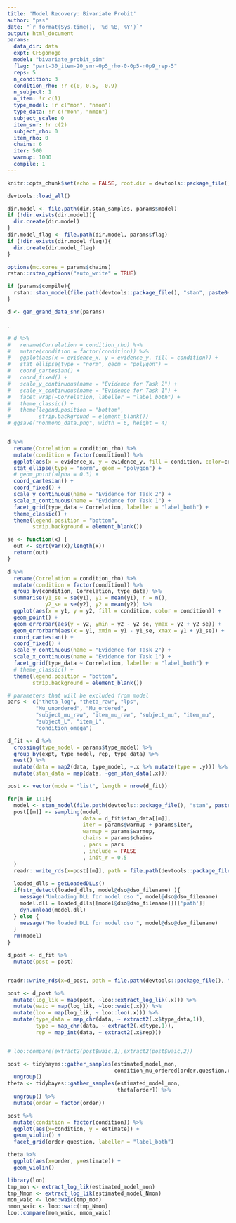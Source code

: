 ---
title: 'Model Recovery: Bivariate Probit'
author: "pss"
date: "`r format(Sys.time(), '%d %B, %Y')`"
output: html_document
params:
  data_dir: data
  expt: CFSgonogo
  model: "bivariate_probit_sim"
  flag: "part-30_item-20_snr-0p5_rho-0-0p5-n0p9_rep-5"
  reps: 5
  n_condition: 3
  condition_rho: !r c(0, 0.5, -0.9) 
  n_subject: 1
  n_item: !r c(1)
  type_model: !r c("mon", "nmon")
  type_data: !r c("mon", "nmon")
  subject_scale: 0
  item_snr: !r c(2)
  subject_rho: 0
  item_rho: 0
  chains: 6
  iter: 500
  warmup: 1000
  compile: 1
---

```{r setup, include=FALSE, warning=FALSE}
knitr::opts_chunk$set(echo = FALSE, root.dir = devtools::package_file(), message = FALSE, warning = FALSE, fig.width = 7, fig.asp = 1, cache = FALSE, cache.path = paste0(file.path(devtools::package_file(), "output", "cache", params$model, params$flag, params$participant), .Platform$file.sep), fig.path = paste0(file.path(devtools::package_file(), "output", "figures", params$model, params$flag), .Platform$file.sep) )

devtools::load_all()

dir.model <- file.path(dir.stan_samples, params$model)
if (!dir.exists(dir.model)){
  dir.create(dir.model)
}
dir.model_flag <- file.path(dir.model, params$flag)
if (!dir.exists(dir.model_flag)){
  dir.create(dir.model_flag)
}

options(mc.cores = params$chains)
rstan::rstan_options("auto_write" = TRUE)

if (params$compile){
  rstan::stan_model(file.path(devtools::package_file(), "stan", paste0(params$model, ".stan")))
}

d <- gen_grand_data_snr(params)
```


.
```{r, plot_data}

# d %>%
#   rename(Correlation = condition_rho) %>%
#   mutate(condition = factor(condition)) %>%
#   ggplot(aes(x = evidence_x, y = evidence_y, fill = condition)) +
#   stat_ellipse(type = "norm", geom = "polygon") +
#   coord_cartesian() +
#   coord_fixed() +
#   scale_y_continuous(name = "Evidence for Task 2") +
#   scale_x_continuous(name = "Evidence for Task 1") +
#   facet_wrap(~Correlation, labeller = "label_both") +
#   theme_classic() +
#   theme(legend.position = "bottom",
#         strip.background = element_blank()) 
# ggsave("nonmono_data.png", width = 6, height = 4)


d %>%
  rename(Correlation = condition_rho) %>%
  mutate(condition = factor(condition)) %>%
  ggplot(aes(x = evidence_x, y = evidence_y, fill = condition, color=condition)) +
  stat_ellipse(type = "norm", geom = "polygon") +
  # geom_point(alpha = 0.3) +
  coord_cartesian() +
  coord_fixed() +
  scale_y_continuous(name = "Evidence for Task 2") +
  scale_x_continuous(name = "Evidence for Task 1") +
  facet_grid(type_data ~ Correlation, labeller = "label_both") +
  theme_classic() +
  theme(legend.position = "bottom",
        strip.background = element_blank()) 
```


```{r}
se <- function(x) {
  out <- sqrt(var(x)/length(x))
  return(out)
}

d %>%
  rename(Correlation = condition_rho) %>%
  mutate(condition = factor(condition)) %>%
  group_by(condition, Correlation, type_data) %>%
  summarise(y1_se = se(y1), y1 = mean(y1), n = n(), 
            y2_se = se(y2), y2 = mean(y2)) %>%
  ggplot(aes(x = y1, y = y2, fill = condition, color = condition)) +
  geom_point() +
  geom_errorbar(aes(y = y2, ymin = y2 - y2_se, ymax = y2 + y2_se)) +
  geom_errorbarh(aes(x = y1, xmin = y1 - y1_se, xmax = y1 + y1_se)) +
  coord_cartesian() +
  coord_fixed() +
  scale_y_continuous(name = "Evidence for Task 2") +
  scale_x_continuous(name = "Evidence for Task 1") +
  facet_grid(type_data ~ Correlation, labeller = "label_both") +
  # theme_classic() +
  theme(legend.position = "bottom",
        strip.background = element_blank()) 
```

```{r stan_data}

# parameters that will be excluded from model
pars <- c("theta_log", "theta_raw", "lps",
         "Mu_unordered", "Mu_ordered",
         "subject_mu_raw", "item_mu_raw", "subject_mu", "item_mu",
         "subject_L", "item_L",
         "condition_omega")

d_fit <- d %>% 
  crossing(type_model = params$type_model) %>%
  group_by(expt, type_model, rep, type_data) %>%
  nest() %>%
  mutate(data = map2(data, type_model, ~.x %>% mutate(type = .y))) %>%
  mutate(stan_data = map(data, ~gen_stan_data(.x)))

```


```{r fit}
  
post <- vector(mode = "list", length = nrow(d_fit))

for(m in 1:1){
  model <- stan_model(file.path(devtools::package_file(), "stan", paste0(params$model, ".stan")))
  post[[m]] <- sampling(model, 
                        data = d_fit$stan_data[[m]], 
                        iter = params$warmup + params$iter,
                        warmup = params$warmup,
                        chains = params$chains
                        , pars = pars
                        , include = FALSE
                        , init_r = 0.5
  )
  readr::write_rds(x=post[[m]], path = file.path(devtools::package_file(), "output", "stan_samples", params$model, params$flag, glue::glue("data_post-{m}.rds")))
  
  loaded_dlls = getLoadedDLLs()
  if(str_detect(loaded_dlls, model@dso@dso_filename) ){
    message("Unloading DLL for model dso ", model@dso@dso_filename)
    model.dll = loaded_dlls[[model@dso@dso_filename]][['path']]
    dyn.unload(model.dll)
  } else {
    message("No loaded DLL for model dso ", model@dso@dso_filename)
  }
  rm(model)
}

d_post <- d_fit %>%
  mutate(post = post)


readr::write_rds(x=d_post, path = file.path(devtools::package_file(), "output", "stan_samples", params$model, params$flag, "data_post.rds"))

```


```{r}

post <- d_post %>%
  mutate(log_lik = map(post, ~loo::extract_log_lik(.x))) %>%
  mutate(waic = map(log_lik, ~loo::waic(.x))) %>%
  mutate(loo = map(log_lik, ~ loo::loo(.x))) %>%
  mutate(type_data = map_chr(data, ~ extract2(.x$type_data,1)),
         type = map_chr(data, ~ extract2(.x$type,1)),
         rep = map_int(data, ~ extract2(.x$rep)))


# loo::compare(extract2(post$waic,1),extract2(post$waic,2))
```


```{r}

post <- tidybayes::gather_samples(estimated_model_mon,
                                  condition_mu_ordered[order,question,condition]) %>%
  ungroup()
theta <- tidybayes::gather_samples(estimated_model_mon,
                                   theta[order]) %>%
  ungroup() %>%
  mutate(order = factor(order))

post %>%
  mutate(condition = factor(condition)) %>%
  ggplot(aes(x=condition, y = estimate)) +
  geom_violin() +
  facet_grid(order~question, labeller = "label_both")

theta %>%
  ggplot(aes(x=order, y=estimate)) +
  geom_violin() 
```


```{r}
library(loo)
tmp_mon <- extract_log_lik(estimated_model_mon)
tmp_Nmon <- extract_log_lik(estimated_model_Nmon)
mon_waic <- loo::waic(tmp_mon)
nmon_waic <- loo::waic(tmp_Nmon)
loo::compare(mon_waic, nmon_waic)
```


